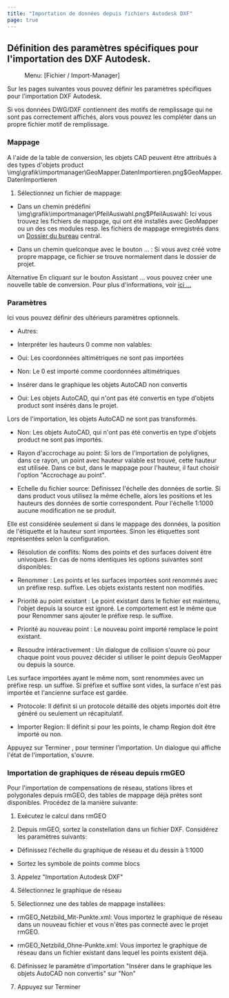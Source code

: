 ```yaml
---
title: "Importation de données depuis fichiers Autodesk DXF"
page: true
---
```

## D&#233;finition des param&#232;tres sp&#233;cifiques pour l&#39;importation des DXF Autodesk.
<GeoMapper> <Menu> Menu: [Fichier / Import-Manager] </Menu> 

Sur les pages suivantes vous pouvez d&#233;finir les param&#232;tres sp&#233;cifiques pour l&#39;importation DXF Autodesk.

<Success>
Si vos donn&#233;es DWG/DXF contiennent des motifs de remplissage qui ne sont pas correctement affich&#233;s, alors vous pouvez les compl&#233;ter dans un propre fichier motif de remplissage.
</Success>


### Mappage
A l&#39;aide de la table de conversion, les objets CAD peuvent &#234;tre attribu&#233;s &#224; des types d&#39;objets  <Placeholder>product</Placeholder><Image>\img\grafik\importmanager\GeoMapper.DatenImportieren.png$GeoMapper.DatenImportieren</Image>


1. S&#233;lectionnez un fichier de mappage:

- Dans un chemin pr&#233;d&#233;fini<Image>\img\grafik\importmanager\PfeilAuswahl.png$PfeilAuswahl</Image>: Ici vous trouvez les fichiers de mappage, qui ont &#233;t&#233; install&#233;s avec GeoMapper ou un des ces modules resp. les fichiers de mappage enregistr&#233;s dans un 
[Dossier du bureau](../datei/programm-einstellungen6)
 central.

- Dans un chemin quelconque avec le bouton <Border>...</Border> : Si vous avez cr&#233;&#233; votre propre mappage, ce fichier se trouve normalement dans le dossier de projet.





Alternative
 En cliquant sur le bouton  <Border>Assistant ...</Border>  vous pouvez cr&#233;er une nouvelle table de conversion. 
Pour plus d&#39;informations, voir [ici ...](../importmanager/autodesk3)


### Param&#232;tres
Ici vous pouvez d&#233;finir des ult&#233;rieurs param&#232;tres optionnels.

- <Bold> Autres: </Bold>  

- Interpr&#233;ter les hauteurs 0 comme non valables: 

- Oui: Les coordonn&#233;es altim&#233;triques ne sont pas import&#233;es

- Non: Le 0 est import&#233; comme coordonn&#233;es altim&#233;triques



- Ins&#233;rer dans le graphique les objets AutoCAD non convertis

- Oui: Les objets AutoCAD, qui n&#39;ont pas &#233;t&#233; convertis en type d&#39;objets <Placeholder>product</Placeholder>  sont ins&#233;r&#233;s dans le projet. 







<Warning>
Lors de l&#39;importation, les objets AutoCAD ne sont pas transform&#233;s.
</Warning>


- Non: Les objets AutoCAD, qui n&#39;ont pas &#233;t&#233; convertis en type d&#39;objets <Placeholder>product</Placeholder>  ne sont pas import&#233;s.

- Rayon d&#39;accrochage au point: Si lors de l&#39;importation de polylignes, dans ce rayon, un point avec hauteur valable est trouv&#233;, cette hauteur est utilis&#233;e. Dans ce but, dans le mappage pour l&#39;hauteur, il faut choisir l&#39;option &quot;Accrochage au point&quot;.

- Echelle du fichier source: D&#233;finissez l&#39;&#233;chelle des donn&#233;es de sortie. Si dans <Placeholder>product</Placeholder> vous utilisez la m&#234;me &#233;chelle, alors les positions et les hauteurs des donn&#233;es de sortie correspondent. Pour l&#39;&#233;chelle 1:1000 aucune modification ne se produit. 









<Success>
Elle est consid&#233;r&#233;e seulement si dans le mappage des donn&#233;es, la position de l&#39;&#233;tiquette et la hauteur sont import&#233;es. Sinon les &#233;tiquettes sont repr&#233;sent&#233;es selon la configuration.
</Success>


- <Bold> R&#233;solution de conflits: </Bold> Noms des points et des surfaces doivent &#234;tre univoques. En cas de noms identiques les options suivantes sont disponibles:

- <Italic> Renommer </Italic> : Les points et les surfaces import&#233;es sont renomm&#233;s avec un pr&#233;fixe resp. suffixe. Les objets existants restent non modifi&#233;s.

- <Italic> Priorit&#233; au point existant </Italic> : Le point existant dans le fichier est maintenu, l&#39;objet depuis la source est ignor&#233;. Le comportement est le m&#234;me que pour <Italic> Renommer </Italic>  sans ajouter le pr&#233;fixe resp. le suffixe.

- <Italic> Priorit&#233; au nouveau point </Italic> : Le nouveau point import&#233; remplace le point existant.

- <Italic> Resoudre int&#233;ractivement </Italic> : Un dialogue de collision s&#39;ouvre o&#249; pour chaque point vous pouvez d&#233;cider si utiliser le point depuis GeoMapper ou depuis la source. 





<Warning>
Les surface import&#233;es ayant le m&#234;me nom, sont renomm&#233;es avec un pr&#233;fixe resp. un suffixe. Si pr&#233;fixe et suffixe sont vides, la surface n&#39;est pas import&#233;e et l&#39;ancienne surface est gard&#233;e.
</Warning>


- <Bold> Protocole: </Bold>  Il d&#233;finit si un protocole d&#233;taill&#233; des objets import&#233;s doit &#234;tre g&#233;n&#233;r&#233; ou seulement un r&#233;capitulatif.

- <Bold> Importer Region: </Bold>  Il d&#233;finit si pour les points, le champ <Italic> Region </Italic>  doit &#234;tre import&#233; ou non.




Appuyez sur  <Border>Terminer</Border> , pour terminer l&#39;importation. Un dialogue qui affiche l&#39;&#233;tat de l&#39;importation, s&#39;ouvre.

### Importation de graphiques de r&#233;seau depuis rmGEO
Pour l&#39;importation de compensations de r&#233;seau, stations libres et polygonales depuis rmGEO, des tables de mappage d&#233;j&#224; pr&#234;tes sont disponibles. Proc&#233;dez de la mani&#232;re suivante:

1. Ex&#233;cutez le calcul dans rmGEO

2. Depuis rmGEO, sortez la constellation dans un fichier DXF. Consid&#233;rez les param&#232;tres suivants:

- D&#233;finissez l&#39;&#233;chelle du graphique de r&#233;seau et du dessin &#224; 1:1000 

- Sortez les symbole de points comme blocs



3. Appelez &quot;Importation Autodesk DXF&quot; 

4. S&#233;lectionnez le graphique de r&#233;seau

5. S&#233;lectionnez une des tables de mappage install&#233;es:

- <Bold> rmGEO_Netzbild_Mit-Punkte.xml: </Bold>  Vous importez le graphique de r&#233;seau dans un nouveau fichier et vous n&#39;&#234;tes pas connect&#233; avec le projet rmGEO.

- <Bold> rmGEO_Netzbild_Ohne-Punkte.xml: </Bold>  Vous importez le graphique de r&#233;seau dans un fichier existant dans lequel les points existent d&#233;j&#224;.



6. D&#233;finissez le param&#232;tre d&#39;importation &quot;Ins&#233;rer dans le graphique les objets AutoCAD non convertis&quot; sur &quot;Non&quot;

7. Appuyez sur <Border>Terminer</Border> 





</GeoMapper>

